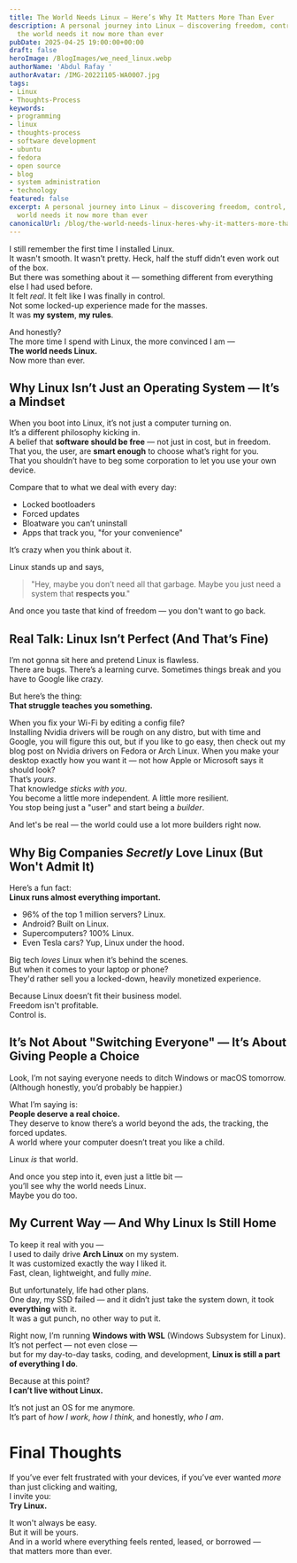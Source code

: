 ```yaml
---
title: The World Needs Linux — Here’s Why It Matters More Than Ever
description: A personal journey into Linux — discovering freedom, control, and why
  the world needs it now more than ever
pubDate: 2025-04-25 19:00:00+00:00
draft: false
heroImage: /BlogImages/we_need_linux.webp
authorName: 'Abdul Rafay '
authorAvatar: /IMG-20221105-WA0007.jpg
tags:
- Linux
- Thoughts-Process
keywords:
- programming
- linux
- thoughts-process
- software development
- ubuntu
- fedora
- open source
- blog
- system administration
- technology
featured: false
excerpt: A personal journey into Linux — discovering freedom, control, and why the
  world needs it now more than ever
canonicalUrl: /blog/the-world-needs-linux-heres-why-it-matters-more-than-ever
---
```

I still remember the first time I installed Linux.\
It wasn't smooth. It wasn’t pretty. Heck, half the stuff didn’t even work out of the box.\
But there was something about it — something different from everything else I had used before.\
It felt _real_. It felt like I was finally in control.\
Not some locked-up experience made for the masses.\
It was **my system**, **my rules**.

And honestly?\
The more time I spend with Linux, the more convinced I am —\
**The world needs Linux.**\
Now more than ever.

## Why Linux Isn’t Just an Operating System — It’s a Mindset

When you boot into Linux, it’s not just a computer turning on.\
It’s a different philosophy kicking in.\
A belief that **software should be free** — not just in cost, but in freedom.\
That you, the user, are **smart enough** to choose what’s right for you.\
That you shouldn’t have to beg some corporation to let you use your own device.

Compare that to what we deal with every day:

- Locked bootloaders
- Forced updates
- Bloatware you can’t uninstall
- Apps that track you, "for your convenience"

It’s crazy when you think about it.

Linux stands up and says,

> "Hey, maybe you don’t need all that garbage. Maybe you just need a system that **respects you**."

And once you taste that kind of freedom — you don't want to go back.

## Real Talk: Linux Isn’t Perfect (And That’s Fine)

I’m not gonna sit here and pretend Linux is flawless.\
There are bugs. There’s a learning curve. Sometimes things break and you have to Google like crazy.

But here’s the thing:\
**That struggle teaches you something.**

When you fix your Wi-Fi by editing a config file?\
Installing Nvidia drivers will be rough on any distro, but with time and Google, you will figure this out, but if you like to go easy, then check out my blog post on Nvidia drivers on Fedora or Arch Linux.
When you make your desktop exactly how you want it — not how Apple or Microsoft says it should look?\
That’s _yours_.\
That knowledge _sticks with you_.\
You become a little more independent. A little more resilient.\
You stop being just a "user" and start being a _builder_.

And let's be real — the world could use a lot more builders right now.

## Why Big Companies _Secretly_ Love Linux (But Won't Admit It)

Here’s a fun fact:\
**Linux runs almost everything important.**

- 96% of the top 1 million servers? Linux.
- Android? Built on Linux.
- Supercomputers? 100% Linux.
- Even Tesla cars? Yup, Linux under the hood.

Big tech _loves_ Linux when it’s behind the scenes.\
But when it comes to your laptop or phone?\
They'd rather sell you a locked-down, heavily monetized experience.

Because Linux doesn’t fit their business model.\
Freedom isn't profitable.\
Control is.

## It’s Not About "Switching Everyone" — It’s About Giving People a Choice

Look, I’m not saying everyone needs to ditch Windows or macOS tomorrow.\
(Although honestly, you’d probably be happier.)

What I’m saying is:\
**People deserve a real choice.**\
They deserve to know there’s a world beyond the ads, the tracking, the forced updates.\
A world where your computer doesn’t treat you like a child.

Linux _is_ that world.

And once you step into it, even just a little bit —\
you’ll see why the world needs Linux.\
Maybe you do too.

## My Current Way — And Why Linux Is Still Home

To keep it real with you —\
I used to daily drive **Arch Linux** on my system.\
It was customized exactly the way I liked it.\
Fast, clean, lightweight, and fully _mine_.

But unfortunately, life had other plans.\
One day, my SSD failed — and it didn’t just take the system down, it took **everything** with it.\
It was a gut punch, no other way to put it.

Right now, I’m running **Windows with WSL** (Windows Subsystem for Linux).\
It’s not perfect — not even close —\
but for my day-to-day tasks, coding, and development, **Linux is still a part of everything I do**.

Because at this point?\
**I can’t live without Linux.**

It’s not just an OS for me anymore.\
It’s part of _how I work_, _how I think_, and honestly, _who I am_.

# Final Thoughts

If you’ve ever felt frustrated with your devices, if you’ve ever wanted _more_ than just clicking and waiting,\
I invite you:\
**Try Linux.**

It won't always be easy.\
But it will be yours.\
And in a world where everything feels rented, leased, or borrowed —\
that matters more than ever.
